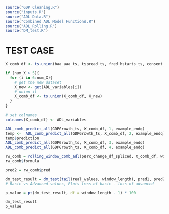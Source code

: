 
```r

source("GDP Cleaning.R")
source("inputs.R")
source("ADL Data.R")
source("Combined ADL Model Functions.R")
source("ADL_Rolling.R")
source("DM_test.R")

```

# TEST CASE


```r

X_comb_df <- ts.union(baa_aaa_ts, tspread_ts, fred_hstarts_ts, consent_ts, nasdaq_ts)

if (num_X > 5){
  for (i in 6:num_X){
    # get the new dataset 
    X_new <- get(ADL_variables[i])
    # union it
    X_comb_df <- ts.union(X_comb_df, X_new)
  }
}

# set colnames 
colnames(X_comb_df) <- ADL_variables

ADL_comb_predict_all(GDPGrowth_ts, X_comb_df, 1, example_endq)
temp <-  ADL_comb_predict_all(GDPGrowth_ts, X_comb_df, 2, example_endq)
temp$prediction
ADL_comb_predict_all(GDPGrowth_ts, X_comb_df, 3, example_endq)
ADL_comb_predict_all(GDPGrowth_ts, X_comb_df, 4, example_endq)

```

```r

rw_comb = rolling_window_comb_adl(perc_change_df_spliced, X_comb_df, window_start, covid_dummy, real_values, example_startyq, example_endyq)
rw_comb$formula

pred2 = rw_comb$pred

dm_test_result = dm_test(tail(real_values, window_length), pred1, pred2, window_start, example_endyq)[1]
# Basic vs Advanced values, Plots loss of basic - loss of advanced

p_value = pt(dm_test_result, df = window_length - 1) * 100

dm_test_result
p_value


```
